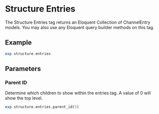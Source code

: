 # Structure Entries

The Structure Entries tag returns an Eloquent Collection of ChannelEntry models. You may also use any Eloquent query builder methods on this tag.

## Example

```php
exp.structure.entries
```

## Parameters

### Parent ID

Determine which children to show within the entries tag. A value of 0 will show the top level.

```php
exp.structure.entries.parent_id(5)
```